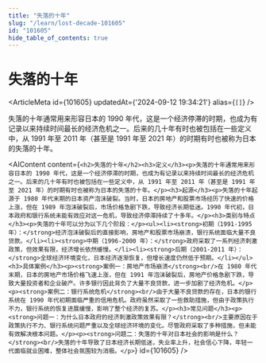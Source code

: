 ```yaml
---
title: "失落的十年"
slug: "/learn/lost-decade-101605"
id: "101605"
hide_table_of_contents: true
---
```



# 失落的十年

<ArticleMeta id={101605} updatedAt={'2024-09-12 19:34:21'} alias={`[]`} />
<div className='border-solid border-b border-t-0 my-4 border-[var(--ifm-color-gray-300)]' />

失落的十年通常用来形容日本的 1990 年代，这是一个经济停滞的时期，也成为有记录以来持续时间最长的经济危机之一。后来的几十年有时也被包括在一些定义中，从 1991 年至 2011 年（甚至是 1991 年至 2021 年）的时期有时也被称为日本的失落的十年。

<AIContent content={`<h2>失落的十年</h2><h3>定义</h3><p>失落的十年通常用来形容日本的 1990 年代，这是一个经济停滞的时期，也成为有记录以来持续时间最长的经济危机之一。后来的几十年有时也被包括在一些定义中，从 1991 年至 2011 年（甚至是 1991 年至 2021 年）的时期有时也被称为日本的失落的十年。</p><h3>起源</h3><p>失落的十年起源于 1980 年代末期的日本资产泡沫破裂。当时，日本的房地产和股票市场经历了快速的价格上涨，但在 1989 年泡沫破裂后，市场价格急剧下跌，导致经济长期低迷。1990 年代初，日本政府和银行系统未能有效应对这一危机，导致经济停滞持续了十多年。</p><h3>类别与特点</h3><p>失落的十年可以分为以下几个阶段：</p><ul><li><strong>初期（1991-1995 年）：</strong>经济泡沫破裂后的直接影响，房地产和股票市场崩溃，银行系统面临大量不良贷款。</li><li><strong>中期（1996-2000 年）：</strong>政府采取了一系列经济刺激政策，但效果有限，经济增长依然缓慢。</li><li><strong>后期（2001-2011 年）：</strong>全球经济环境变化，日本经济逐渐恢复，但增长速度仍然低于预期。</li></ul><h3>具体案例</h3><p><strong>案例一：房地产市场崩溃</strong><br/>在 1980 年代末期，日本的房地产市场价格飞速上涨，但在 1991 年泡沫破裂后，房地产价格急剧下跌，导致大量投资者和企业破产。许多银行因此背负了大量不良贷款，进一步加剧了经济危机。</p><p><strong>案例二：银行系统危机</strong><br/>由于大量不良贷款的存在，日本的银行系统在 1990 年代初期面临严重的信用危机。政府虽然采取了一些救助措施，但由于政策执行不力，银行系统的恢复进展缓慢，影响了整个经济的复苏。</p><h3>常见问题</h3><p><strong>问题一：为什么日本政府的经济刺激政策效果有限？</strong><br/>主要原因在于政策执行不力、银行系统问题严重以及全球经济环境的变化。尽管政府采取了多种措施，但未能有效解决根本问题。</p><p><strong>问题二：失落的十年对日本社会的影响是什么？</strong><br/>失落的十年导致了日本经济长期低迷，失业率上升，社会信心下降，年轻一代面临就业困难，整体社会氛围较为消极。</p>`} id={101605} />
